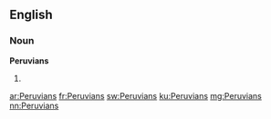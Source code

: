 ==English==

===Noun===
'''Peruvians'''

# {{plural of|Peruvian}}

[[ar:Peruvians]]
[[fr:Peruvians]]
[[sw:Peruvians]]
[[ku:Peruvians]]
[[mg:Peruvians]]
[[nn:Peruvians]]